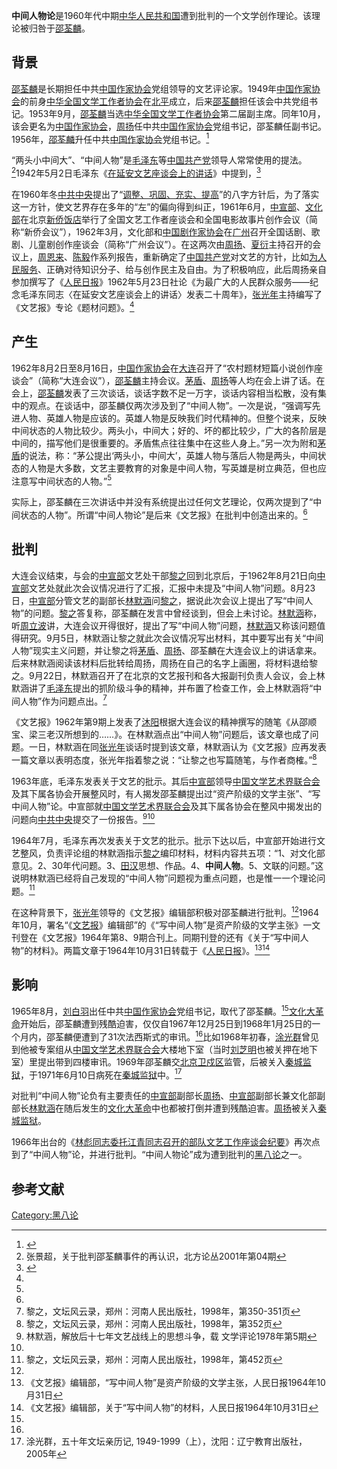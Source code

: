 '''中间人物论'''是1960年代中期[[中华人民共和国|中华人民共和国]]遭到批判的一个文学创作理论。该理论被归咎于[[邵荃麟|邵荃麟]]。

==背景==
[[邵荃麟|邵荃麟]]是长期担任中共[[中国作家协会|中国作家协会]]党组领导的文艺评论家。1949年[[中国作家协会|中国作家协会]]的前身[[中华全国文学工作者协会|中华全国文学工作者协会]]在[[北平|北平]]成立，后来[[邵荃麟|邵荃麟]]担任该会中共党组书记。1953年9月，[[邵荃麟|邵荃麟]]当选[[中华全国文学工作者协会|中华全国文学工作者协会]]第二届副主席。同年10月，该会更名为[[中国作家协会|中国作家协会]]，[[周扬|周扬]]任中共[[中国作家协会|中国作家协会]]党组书记，邵荃麟任副书记。1956年，[[邵荃麟|邵荃麟]]升任中共[[中国作家协会|中国作家协会]]党组书记。<ref name=wy>{{Cite web |url=http://www.chinaculture.com.cn/introduc/auth-ass/14.htm |title=中国作家协会组织机构沿革(1949.7-2001.1) ，中华文苑网，于2012-7-4查阅 |accessdate=2013-08-10 |archive-date=2006-06-14 |archive-url=https://web.archive.org/web/20060614124930/http://www.chinaculture.com.cn/introduc/auth-ass/14.htm |dead-url=yes }}</ref>

“两头小中间大”、“中间人物”是[[毛泽东|毛泽东]]等[[中国共产党|中国共产党]]领导人常常使用的提法。<ref name=zjc>张景超，关于批判邵荃麟事件的再认识，北方论丛2001年第04期</ref>1942年5月2日毛泽东《[[在延安文艺座谈会上的讲话|在延安文艺座谈会上的讲话]]》中提到，<ref>{{Cite web |url=http://news.xinhuanet.com/ziliao/2004-06/24/content_1545090.htm |title=毛泽东，在延安文艺座谈会上的讲话（1942年5月2日），新华网，于2012-7-4查阅 |accessdate=2013-08-10 |archive-date=2015-02-23 |archive-url=https://web.archive.org/web/20150223043855/http://news.xinhuanet.com/ziliao/2004-06/24/content_1545090.htm |dead-url=no }}</ref>

{{引用|……人民也有缺点的。无产阶级中还有许多人保留着小资产阶级的思想，农民和城市小资产阶级都有落后的思想，这些就是他们在斗争中的负担。我们应该长期地耐心地教育他们，帮助他们摆脱背上的包袱，同自己的缺点错误作斗争，使他们能够大踏步地前进。他们在斗争中已经改造或正在改造自己，'''我们的文艺应该描写他们的这个改造过程'''。只要不是坚持错误的人，我们就不应该只看到片面就去错误地讥笑他们，甚至敌视他们。我们所写的东西，应该是使他们团结，使他们进步，使他们同心同德，向前奋斗，去掉落后的东西，发扬革命的东西，而决不是相反。

……

'''革命的文艺，应当根据实际生活创造出各种各样的人物来'''，帮助群众推动历史的前进。}}

在1960年冬[[中共中央|中共中央]]提出了“[[调整、巩固、充实、提高|调整、巩固、充实、提高]]”的八字方针后，为了落实这一方针，使文艺界存在多年的“左”的偏向得到纠正，1961年6月，[[中共中央宣传部|中宣部]]、[[中华人民共和国文化部|文化部]]在北京[[新侨饭店|新侨饭店]]举行了全国文艺工作者座谈会和全国电影故事片创作会议（简称“新侨会议”），1962年3月，文化部和[[中国剧作家协会|中国剧作家协会]]在[[广州|广州]]召开全国话剧、歌剧、儿童剧创作座谈会（简称“广州会议”）。在这两次由[[周扬|周扬]]、[[夏衍|夏衍]]主持召开的会议上，[[周恩来|周恩来]]、[[陈毅|陈毅]]作系列报告，重新确定了[[中国共产党|中国共产党]]对文艺的方针，比如[[为人民服务|为人民服务]]、正确对待知识分子、给与创作民主及自由。为了积极响应，此后周扬亲自参加撰写了《[[人民日报|人民日报]]》1962年5月23日社论《为最广大的人民群众服务——纪念毛泽东同志〈在延安文艺座谈会上的讲话〉发表二十周年》，[[张光年|张光年]]主持编写了《文艺报》专论《题材问题》。<ref name=zjc/>

==产生==
1962年8月2日至8月16日，[[中国作家协会|中国作家协会]]在[[大连|大连]]召开了“农村题材短篇小说创作座谈会”（简称“大连会议”），[[邵荃麟|邵荃麟]]主持会议。[[茅盾|茅盾]]、[[周扬|周扬]]等人均在会上讲了话。在会上，[[邵荃麟|邵荃麟]]发表了三次谈话，谈话字数不足一万字，谈话内容相当松散，没有集中的观点。在谈话中，邵荃麟仅两次涉及到了“中间人物”。一次是说，“强调写先进人物、英雄人物是应该的。英雄人物是反映我们时代精神的。但整个说来，反映中间状态的人物比较少。两头小，中间大；好的、坏的都比较少，广大的各阶层是中间的，描写他们是很重要的。矛盾焦点往往集中在这些人身上。”另一次为附和[[茅盾|茅盾]]的说法，称：“茅公提出‘两头小，中间大’，英雄人物与落后人物是两头，中间状态的人物是大多数，文艺主要教育的对象是中间人物，写英雄是树立典范，但也应注意写中间状态的人物。”<ref name=zjc/>

实际上，邵荃麟在三次讲话中并没有系统提出过任何文艺理论，仅两次提到了“中间状态的人物”。所谓“中间人物论”是后来《文艺报》在批判中创造出来的。<ref name=zjc/>

==批判==
大连会议结束，与会的[[中共中央宣传部|中宣部]]文艺处干部[[黎之|黎之]]回到北京后，于1962年8月21日向[[中共中央宣传部|中宣部]]文艺处就此次会议情况进行了汇报，汇报中未提及“中间人物”问题。8月23日，[[中共中央宣传部|中宣部]]分管文艺的副部长[[林默涵|林默涵]]问[[黎之|黎之]]，据说此次会议上提出了写“中间人物”的问题。[[黎之|黎之]]答复称，邵荃麟在发言中曾经谈到，但会上未讨论。[[林默涵|林默涵]]称，听[[周立波_(当代作家)|周立波]]讲，大连会议开得很好，提出了写“中间人物”问题，[[林默涵|林默涵]]又称该问题值得研究。9月5日，林默涵让黎之就此次会议情况写出材料，其中要写出有关“中间人物”现实主义问题，并让黎之将[[茅盾|茅盾]]、[[周扬|周扬]]、邵荃麟在大连会议上的讲话拿来。后来林默涵阅读该材料后批转给周扬，周扬在自己的名字上画圈，将材料退给黎之。9月22日，林默涵召开了在北京的文艺报刊和各大报副刊负责人会议，会上林默涵讲了[[毛泽东|毛泽东]]提出的抓阶级斗争的精神，并布置了检查工作，会上林默涵将“中间人物”作为问题点出。<ref>黎之，文坛风云录，郑州：河南人民出版社，1998年，第350-351页</ref>

《文艺报》1962年第9期上发表了[[沐阳|沐阳]]根据大连会议的精神撰写的随笔《从邵顺宝、梁三老汉所想到的……》。在林默涵点出“中间人物”问题后，该文章也成了问题。一日，林默涵在同[[张光年|张光年]]谈话时提到该文章，林默涵认为《文艺报》应再发表一篇文章以表明态度，张光年指着黎之说：“让黎之也写篇随笔，与作者商榷。”<ref>黎之，文坛风云录，郑州：河南人民出版社，1998年，第352页</ref>

1963年底，毛泽东发表关于文艺的批示。其后[[中共中央宣传部|中宣部]]领导[[中国文学艺术界联合会|中国文学艺术界联合会]]及其下属各协会开展整风时，有人揭发邵荃麟提出过“资产阶级的文学主张”、“写中间人物”论。中宣部就[[中国文学艺术界联合会|中国文学艺术界联合会]]及其下属各协会在整风中揭发出的问题向[[中共中央|中共中央]]提交了一份报告。<ref>林默涵，解放后十七年文艺战线上的思想斗争，载 文学评论1978年第5期</ref><ref name=zjc/>

1964年7月，毛泽东再次发表关于文艺的批示。批示下达以后，中宣部开始进行文艺整风，负责评论组的林默涵指示[[黎之|黎之]]编印材料，材料内容共五项：“1、对文化部意见。2、30年代问题。3、[[田汉|田汉]]思想、作品。4、'''中间人物'''。5、文联的问题。”这说明林默涵已经将自己发现的“中间人物”问题视为重点问题，也是惟一一个理论问题。<ref>黎之，文坛风云录，郑州：河南人民出版社，1998年，第452页</ref>

在这种背景下，[[张光年|张光年]]领导的《文艺报》编辑部积极对邵荃麟进行批判。<ref name=zjc/>1964年10月，署名“《[[文艺报|文艺报]]》编辑部”的《“写中间人物”是资产阶级的文学主张》一文刊登在《文艺报》1964年第8、9期合刊上。同期刊登的还有《关于“写中间人物”的材料》。两篇文章于1964年10月31日转载于《[[人民日报|人民日报]]》。<ref>《文艺报》编辑部，“写中间人物”是资产阶级的文学主张，人民日报1964年10月31日</ref><ref>《文艺报》编辑部，关于“写中间人物”的材料，人民日报1964年10月31日</ref>

==影响==
1965年8月，[[刘白羽|刘白羽]]出任中共[[中国作家协会|中国作家协会]]党组书记，取代了邵荃麟。<ref name=wy/>[[文化大革命|文化大革命]]开始后，邵荃麟遭到残酷迫害，仅仅自1967年12月25日到1968年1月25日的一个月内，邵荃麟便遭到了31次法西斯式的审讯。<ref name=zjc/>比如1968年初春，[[涂光群|涂光群]]曾见到他被专案组从[[中国文学艺术界联合会|中国文学艺术界联合会]]大楼地下室（当时[[刘芝明|刘芝明]]也被关押在地下室）里提出带到四楼审讯。1969年邵荃麟交[[北京卫戍区|北京卫戍区]]监管，后被关入[[秦城监狱|秦城监狱]]，于1971年6月10日病死在[[秦城监狱|秦城监狱]]中。<ref>涂光群，五十年文坛亲历记, 1949-1999（上），沈阳：辽宁教育出版社，2005年</ref>

对批判“中间人物”论负有主要责任的[[中共中央宣传部|中宣部]]副部长[[周扬|周扬]]、[[中共中央宣传部|中宣部]]副部长兼文化部副部长[[林默涵|林默涵]]在随后发生的[[文化大革命|文化大革命]]中也都被打倒并遭到残酷迫害。[[周扬|周扬]]被关入[[秦城监狱|秦城监狱]]。

1966年出台的《[[林彪同志委托江青同志召开的部队文艺工作座谈会纪要|林彪同志委托江青同志召开的部队文艺工作座谈会纪要]]》再次点到了“中间人物”论，并进行批判。“中间人物论”成为遭到批判的[[黑八论|黑八论]]之一。

==参考文献==
{{reflist}}

[[Category:黑八论|Category:黑八论]]
